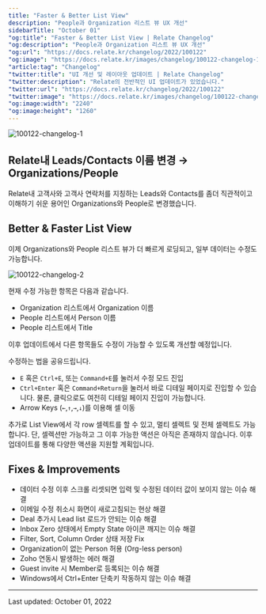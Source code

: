 ```yaml
---
title: "Faster & Better List View"
description: "People과 Organization 리스트 뷰 UX 개선"
sidebarTitle: "October 01"
"og:title": "Faster & Better List View | Relate Changelog"
"og:description": "People과 Organization 리스트 뷰 UX 개선"
"og:url": "https://docs.relate.kr/changelog/2022/100122"
"og:image": "https://docs.relate.kr/images/changelog/100122-changelog-1.png"
"article:tag": "Changelog"
"twitter:title": "UI 개선 및 레이아웃 업데이트 | Relate Changelog"
"twitter:description": "Relate의 전반적인 UI 업데이트가 있었습니다."
"twitter:url": "https://docs.relate.kr/changelog/2022/100122"
"twitter:image": "https://docs.relate.kr/images/changelog/100122-changelog-1.png"
"og:image:width": "2240"
"og:image:height": "1260"
---
```


![100122-changelog-1](/images/changelog/100122-changelog-1.png)

## Relate내 Leads/Contacts 이름 변경 → Organizations/People
Relate내 고객사와 고객사 연락처를 지칭하는 Leads와 Contacts를 좀더 직관적이고 이해하기 쉬운 용어인 Organizations와 People로 변경했습니다.

## Better & Faster List View
이제 Organizations와 People 리스트 뷰가 더 빠르게 로딩되고, 일부 데이터는 수정도 가능합니다.

![100122-changelog-2](/images/changelog/100122-changelog-2.png)

현재 수정 가능한 항목은 다음과 같습니다.
* Organization 리스트에서 Organization 이름
* People 리스트에서 Person 이름
* People 리스트에서 Title

이후 업데이트에서 다른 항목들도 수정이 가능할 수 있도록 개선할 예정입니다.

수정하는 법을 공유드립니다.
* `E` 혹은 `Ctrl+E`, 또는 `Command+E`를 눌러서 수정 모드 진입
* `Ctrl+Enter` 혹은 `Command+Return`을 눌러서 바로 디테일 페이지로 진입할 수 있습니다. 물론, 클릭으로도 여전히 디테일 페이지 진입이 가능합니다.
* Arrow Keys (`←`,`↑`,`→`,`↓`)를 이용해 셀 이동

추가로 List View에서 각 row 셀렉트를 할 수 있고, 멀티 셀렉트 및 전체 셀렉트도 가능합니다. 단, 셀렉션만 가능하고 그 이후 가능한 액션은 아직은 존재하지 않습니다. 이후 업데이트를 통해 다양한 액션을 지원할 계획입니다.

## Fixes & Improvements
- 데이터 수정 이후 스크롤 리셋되면 입력 및 수정된 데이터 값이 보이지 않는 이슈 해결
- 이메일 수정 취소시 화면이 새로고침되는 현상 해결
- Deal 추가시 Lead list 로드가 안되는 이슈 해결
- Inbox Zero 상태에서 Empty State 아이콘 깨지는 이슈 해결
- Filter, Sort, Column Order 상태 저장 Fix
- Organization이 없는 Person 허용 (Org-less person)
- Zoho 연동시 발생하는 에러 해결
- Guest invite 시 Member로 등록되는 이슈 해결
- Windows에서 Ctrl+Enter 단축키 작동하지 않는 이슈 해결


---

Last updated: October 01, 2022